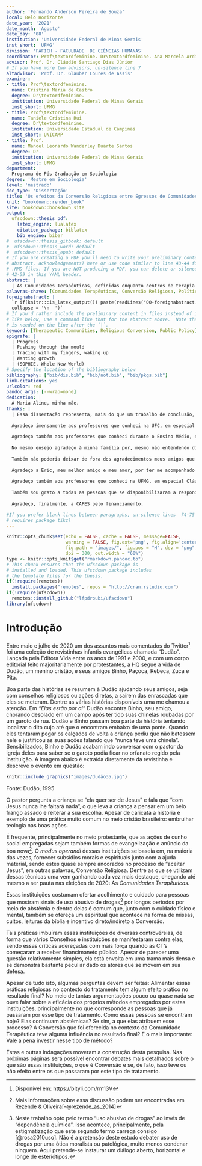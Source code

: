 ---
author: 'Fernando Anderson Pereira de Souza'
local: Belo Horizonte
date_year: '2021'
date_month: 'Agosto'
date_day: '08'
institution: 'Universidade Federal de Minas Gerais'
inst_short: 'UFMG'
division: 'FAFICH - FACULDADE  DE CIÊNCIAS HUMANAS'
coordinator: Prof\textordfeminine. Dr\textordfeminine. Ana Marcela Ardila 
advisor: Prof. Dr. Cláudio Santiago Dias Júnior
# If you have more two advisors, un-silence line 7
altadvisor: 'Prof. Dr. Glauber Loures de Assis'
examiner:
- title: Prof\textordfeminine.
  name: Cristina Maria de Castro
  degree: Dr\textordfeminine.
  institution: Universidade Federal de Minas Gerais
  inst_short: UFMG
- title: Prof\textordfeminine.
  name: Taniele Cristina Rui
  degree: Dr\textordfeminine.
  institution: Universidade Estadual de Campinas
  inst_short: UNICAMP
- title: Prof.
  name: Manoel Leonardo Wanderley Duarte Santos
  degree: Dr.
  institution: Universidade Federal de Minas Gerais
  inst_short: UFMG
department: |
  Programa de Pós-Graduação em Sociologia
degree: 'Mestre em Sociologia'
level: 'mestrado'
doc_type: 'Dissertação'
title: 'Os efeitos da Conversão Religiosa entre Egressos de Comunidades Terapêuticas: Uma análise comparativa'
knit: "bookdown::render_book"
site: bookdown::bookdown_site
output: 
  ufscdown::thesis_pdf: 
    latex_engine: lualatex
    citation_package: biblatex
    bib_engine: biber
#  ufscdown::thesis_gitbook: default
#  ufscdown::thesis_word: default
#  ufscdown::thesis_epub: default
# If you are creating a PDF you'll need to write your preliminary content (e.g.,
# abstract, acknowledgements) here or use code similar to line 43-44 for the 
# .RMD files. If you are NOT producing a PDF, you can delete or silence lines 
# 42-59 in this YAML header.
abstract: |
  | As Comunidades Terapêuticas, definidas enquanto centros de terapia focados na recuperação de indivíduos que escolhem por livre e espontânea vontade receberem tratamento para males de ordem mental baseado em vivência comunitária e na transformação de hábitos e comportamentos, ganham cada vez mais espaço no campo das políticas públicas nacionais de cuidado a pessoas que fazem uso abusivo de drogas. Tais instituições costumam empregar no tratamento, entre outras coisas, elementos religiosos e/ou espirituais que quase sempre são atrelados a      incentivos diretos e indiretos à Conversão Religiosa dos internos. Pouco se    sabe, no entanto, sobre o efeito destas práticas na recuperação e manutenção    da abstêmia de egressos desse sistema. Este estudo tentou mensurar tais        efeitos e entender qual papel a Conversão empregou nos casos analisados. Não apenas isso mas também traçar uma gênese dessas instituições no Brasil, tendo como ponto de partida seus encontros e desencontros com instâncias público governamentais e privadas. Parte-se do pressuposto de que, baseado nos princípios da multicausalidade, sua presença não seria necessária ou suficiente para produzir os resultados por ela almejados e que outras condições, como Redes Sociais/de Apoio, seriam mais efetivas.    Os dados para testar as hipóteses aqui formuladas foram obtidos através de     survey on-line aplicado a nível nacional com egressos de Comunidades           Terapêuticas e analisados no software R. A técnica empregada para análise foi   a Qualitative Comparative Analysis (QCA).  Fórmulas causais obtidas revelaram que, entre os pesquisados, a Recuperação era causada pela Ausência de Conversão e  que a Abstêmia acontecia apenas na Presença de Redes de Apoio e Ausência de Conversão. 
palavras-chave: [Comunidades Terapêuticas, Conversão Religiosa, Políticas Públicas]
foreignabstract: |
  `r if(knitr:::is_latex_output()) paste(readLines("00-foreignabstract.Rmd"), 
  collapse = '\n  ')`
# If you'd rather include the preliminary content in files instead of inline
# like below, use a command like that for the abstract above.  Note that a tab 
# is needed on the line after the `|`.
keyword: [Therapeutic Communities, Religious Conversion, Public Policy]
epigrafe: |
  | Progress
  | Pushing through the mould
  | Tracing with my fingers, waking up
  | Wanting growth
  | (SOPHIE, Whole New World)
# Specify the location of the bibliography below
bibliography: ["bib/dis.bib", "bib/not.bib", "bib/pkgs.bib"]
link-citations: yes
urlcolor: red
pandoc_args: [--wrap=none]
dedication: |
  À Maria Aline, minha mãe. 
thanks: |
  | Essa dissertação representa, mais do que um trabalho de conclusão, o resultado de um sonho. Em ordem de conseguir realizar o que almejei tive que mudar de estado, morar só pela primeira vez na minha vida e passar por bons bocados. Durante esses dois anos vivi mais experiências do que imaginei e cresci bastante, tanto como pessoa quanto profissionalmente, de forma que não sou mais o mesmo do que quanto entrei. Fico feliz pelo que vivi, pelo que não vivi e pelo futuro que se desvela e sou extremamente grato a todas as pessoas que me ajudaram até aqui. 
  
  Agradeço imensamente aos professores que conheci na UFC, em especial Domingos e Jakson que acreditaram em mim e me proporcionaram toda ajuda possível para que eu pudesse me manter durante a graduação e dar meus primeiros passos no mestrado. Vocês foram os pais que eu nunca tive e minha gratidão com vocês será eterna. Obrigado por tudo. Agradeço também à Kleyton Rattes que corrigiu o projeto que enviei ao Programa no período de seleção. Suas pontuações precisas me ajudaram muito e tornaram meu texto muito mais robusto.
  
  Agradeço também aos professores que conheci durante o Ensino Médio, em especial Edna e Antoine que despertaram em mim o pensamento crítico e me fizeram tomar gosto pelas humanidades. Obrigado por terem me acompanhado até aqui, pela amizade e pela disposição.
  
  No mesmo ensejo agradeço à minha família por, mesmo não entendendo direito o que eu faço, terem me dado o suporte que podiam. Obrigado pelas orações, pelas ligações, pelas mensagens de boa noite e por sempre estarem de portas abertas para me receber.  
  
  Também não poderia deixar de fora dos agradecimentos meus amigos que fizeram das tripas coração para me ajudar nesse processo. Agradeço a Mariana, Márcia, Isabel, Janaína, Eduardo, Trajano, Mara Mônica, Bia, Ângela e todos os outros por sempre estarem comigo e criarem uma verdadeira campanha massiva de compartilhamento da minha pesquisa. Vocês conseguiram alegrar até mesmo os dias mais ruins e sou extremamente grato por isso.
  
  Agradeço a Eric, meu melhor amigo e meu amor, por ter me acompanhado desde o início (literalmente). Obrigado por ter me consolado quando precisei, por ter se animado comigo, por ter lidado como um santo com a distância que esse processo impôs em nosso relacionamento e por sempre estar ao meu lado, independente do que acontecesse. Essa não é a primeira conquista que comemoro ao seu lado, mas é uma das mais especiais. Te amo.
  
  Agradeço também aos professores que conheci na UFMG, em especial Cláudio e Glauber, que me acolheram como orientando, foram extremamente pacientes comigo e me deram insights valiosos para a construção dessa pesquisa, e a Marden e Jorge que viram potencial em mim e me ajudaram a aumentar ainda mais minha bagagem de conhecimentos quantitativos ao me incluírem em seus projetos. Foi um prazer trabalhar com todos vocês e espero que possamos manter contato no futuro.
  
  Também sou grato a todas as pessoas que se disponibilizaram a responder a minha pesquisa. Não sei se vocês chegaram a ler este estudo algum dia, mas saibam que sem vocês essa pesquisa não seria possível. 
  
  Agradeço, finalmente, a CAPES pelo financiamento.

#If you prefer blank lines between paragraphs, un-silence lines  74-75 (this 
# requires package tikz)
---

<!--
Above is the YAML (YAML Ain't Markup Language) header that includes a lot of 
metadata used to produce the document.  Be careful with spacing in this header!

If you'd prefer to not include a Dedication, for example, simply delete the 
section entirely, or silence (add #) them. 

If you have other LaTeX packages you would like to include, delete the # 
before header-includes and list the packages after hyphens on new lines.

If you'd like to include a comment that won't be produced in your resulting file 
enclose it in a block like this.

If you receive a duplicate label error after knitting, make sure to delete the 
index.Rmd file and then knit again.
-->

```{r include_packages, include = FALSE}
knitr::opts_chunk$set(echo = FALSE, cache = FALSE, message=FALSE, 
                      warning = FALSE, fig.ext='png', fig.align='center', 
                      fig.path = "images/", fig.pos = "H", dev = "png", 
                      dpi = 300, out.width = "60%")
type <- knitr::opts_knit$get("rmarkdown.pandoc.to")
# This chunk ensures that the ufscdown package is
# installed and loaded. This ufscdown package includes
# the template files for the thesis.
if(!require(remotes))
  install.packages("remotes", repos = "http://cran.rstudio.com")
if(!require(ufscdown))
  remotes::install_github("lfpdroubi/ufscdown")
library(ufscdown)
```

<!-- On ordering the chapter files:
There are two options:
1. Name your chapter files in the order in which you want them to appear (e.g., 
01-Intro, 02-Data, 03-Conclusions). 
2. Otherwise, you can specify the order in which they appear in the 
_bookdown.yml (for PDF only).

Do not include 00(two-hyphens)prelim.Rmd and 00-abstract.Rmd in the YAML file--
they are handled in the YAML above differently for the PDF version.
-->

<!-- The {.unnumbered} option here means that the introduction will be 
"Chapter 0." You can also use {-} for no numbers
on chapters.
-->
# Introdução {#intro}

  Entre maio e julho de 2020 um dos assuntos mais comentados do Twitter^[Disponível em: https://bityli.com/rm13V] foi uma coleção de revistinhas infantis evangélicas chamada "Dudão". Lançada pela Editora Vida entre os anos de 1991 e 2000, e com um corpo editorial feito majoritariamente por protestantes, a HQ segue a vida de Dudão, um menino cristão, e seus amigos Binho, Paçoca, Rebeca, Zuca e Pita.
  
  Boa parte das histórias se resumem à Dudão ajudando seus amigos, seja com conselhos religiosos ou ações diretas, a saírem das enrascadas que eles se meteram. Dentre as várias histórias disponíveis uma me chamou a atenção. Em _"Elas estão por aí"_ Dudão encontra Binho, seu amigo, chorando desolado em um campo após ter tido suas chinelas roubadas por um garoto de rua. Dudão e Binho passam boa parte da história tentando localizar o dito cujo até que o encontram embaixo de uma ponte. Quando eles tentaram pegar os calçados de volta a criança pediu que não batessem nele e justificou as suas ações falando que "nunca teve uma chinela". Sensibilizados, Binho e Dudão acabam indo conversar com o pastor da igreja deles para saber se o garoto podia ficar no orfanato regido pela instituição. A imagem abaixo é extraída diretamente da revistinha e descreve o evento em questão:
  
```{r imagem00, echo = FALSE, fig.cap = " (Em ordem) Binho, Menino de Rua e Dudão conversando com o Pastor", fig.pos = "H", fig.align='center', out.width="60%" }

knitr::include_graphics("images/dudão35.jpg")
```

\bcenter
Fonte: Dudão, 1995
\ecenter
  
  O pastor pergunta a criança se "ela quer ser de Jesus" e fala que "com Jesus nunca lhe faltará nada", o que leva a criança a pensar em um belo frango assado e reiterar a sua escolha. Apesar de caricata a história é exemplo de uma prática muito comum no meio cristão brasileiro: embrulhar teologia nas boas ações. 
  
  É frequente, principalmente no meio protestante, que as ações de cunho social empregadas sejam também formas de evangelização e anúncio da boa nova^[ Mais informações sobre essa discussão podem ser encontradas em Rezende & Oliveira[-@rezende_as_2014]]. O _modus operandi_ dessas instituições se baseia em, na maioria das vezes, fornecer subsídios morais e espirituais junto com a ajuda material, sendo estes quase sempre ancorados no processo de "aceitar Jesus", em outras palavras, Conversão Religiosa. Dentre as que se utilizam dessas técnicas uma vem ganhando cada vez mais destaque, chegando até mesmo a ser pauta nas eleições de 2020: As _Comunidades Terapêuticas._
  
  Essas instituições costumam ofertar acolhimento e cuidado para pessoas que mostram sinais de uso abusivo de drogas^[Neste trabalho opto pelo termo "uso abusivo de drogas" ao invés de "dependência química". Isso acontece, principalmente, pela estigmatização que este segundo termo carrega consigo [@rosa2010uso]. Não é a pretensão deste estudo debater uso de drogas por uma ótica moralista ou patológica, muito menos condenar ninguem. Aqui pretende-se instaurar um diálogo aberto, horizontal e longe de esteriótipos.] por longos períodos por meio de abstêmia e dentro delas é comum que, junto com o cuidado físico e mental, também se ofereça um espiritual que acontece na forma de missas, cultos, leituras da bíblia e incentivo direto/indireto a Conversão. 
  
  Tais práticas imbuíram essas instituições de diversas controvérsias, de forma que vários Conselhos e instituições se manifestaram contra elas, sendo essas críticas adereçadas com mais força quando as CT's começaram a receber financimaneto público. Apesar de parecer uma questão relativamente simples, ela está envolta em uma trama mais densa e se demonstra bastante peculiar dado os atores que se movem em sua defesa. 
  
  Apesar de tudo isto, algumas perguntas devem ser feitas: Alimentar essas práticas religiosas no contexto do tratamento tem algum efeito prático no resultado final? No meio de tantas argumentações pouco ou quase nada se ouve falar sobre a eficácia dos próprios métodos empregados por estas instituições, principalmente no que corresponde as pessoas que já passaram por esse tipo de tratamento. Como essas pessoas se encontram hoje? Elas continuam abstêmicas? Se sim, a que elas atribuem esse processo? A Conversão que foi oferecida no contexto da Comunidade Terapêutica teve alguma influência no resultado final? E o mais importante: Vale a pena investir nesse tipo de método?
  
  Estas e outras indagações moveram a construção desta pesquisa. Nas próximas páginas será possível encontrar debates mais detalhados sobre o que são essas instituições, o que é Conversão e se, de fato, isso teve ou não efeito entre os que passaram por este tipo de tratamento.
